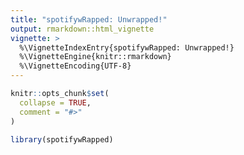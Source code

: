 ```yaml
---
title: "spotifywRapped: Unwrapped!"
output: rmarkdown::html_vignette
vignette: >
  %\VignetteIndexEntry{spotifywRapped: Unwrapped!}
  %\VignetteEngine{knitr::rmarkdown}
  %\VignetteEncoding{UTF-8}
---
```


```r
knitr::opts_chunk$set(
  collapse = TRUE,
  comment = "#>"
)
```

```r
library(spotifywRapped)
```
